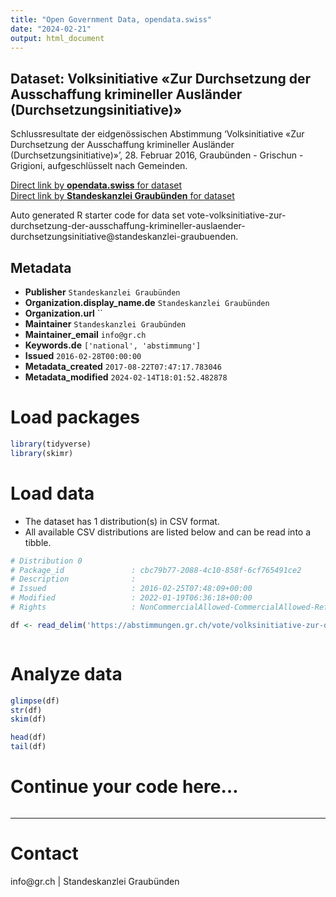 ```yaml
---
title: "Open Government Data, opendata.swiss"
date: "2024-02-21"
output: html_document
---
```


## Dataset: Volksinitiative «Zur Durchsetzung der Ausschaffung krimineller Ausländer (Durchsetzungsinitiative)»

Schlussresultate der eidgenössischen Abstimmung 'Volksinitiative «Zur Durchsetzung der Ausschaffung krimineller Ausländer (Durchsetzungsinitiative)» ', 28. Februar 2016, Graubünden - Grischun - Grigioni, aufgeschlüsselt nach Gemeinden.

[Direct link by **opendata.swiss** for dataset](https://opendata.swiss/de/dataset/volksinitiative-zur-durchsetzung-der-ausschaffung-krimineller-auslander-durchsetzungsinitiative)<br>
[Direct link by **Standeskanzlei Graubünden** for dataset](https://abstimmungen.gr.ch/vote/volksinitiative-zur-durchsetzung-der-ausschaffung-krimineller-auslaender-durchsetzungsinitiative/data)

Auto generated R starter code for data set vote-volksinitiative-zur-durchsetzung-der-ausschaffung-krimineller-auslaender-durchsetzungsinitiative@standeskanzlei-graubuenden.

## Metadata

- **Publisher** `Standeskanzlei Graubünden`
- **Organization.display_name.de** `Standeskanzlei Graubünden`
- **Organization.url** ``
- **Maintainer** `Standeskanzlei Graubünden`
- **Maintainer_email** `info@gr.ch`
- **Keywords.de** `['national', 'abstimmung']`
- **Issued** `2016-02-28T00:00:00`
- **Metadata_created** `2017-08-22T07:47:17.783046`
- **Metadata_modified** `2024-02-14T18:01:52.482878`


# Load packages

```r

library(tidyverse)
library(skimr)

```

# Load data

-   The dataset has 1 distribution(s) in CSV format.
-   All available CSV distributions are listed below and can be read into a tibble.

```r

# Distribution 0
# Package_id               : cbc79b77-2088-4c10-858f-6cf765491ce2
# Description              : 
# Issued                   : 2016-02-25T07:48:09+00:00
# Modified                 : 2022-01-19T06:36:18+00:00
# Rights                   : NonCommercialAllowed-CommercialAllowed-ReferenceRequired

df <- read_delim('https://abstimmungen.gr.ch/vote/volksinitiative-zur-durchsetzung-der-ausschaffung-krimineller-auslaender-durchsetzungsinitiative/data-csv')



```

# Analyze data

```r

glimpse(df)
str(df)
skim(df)

head(df)
tail(df)

```

# Continue your code here...

```r

```

------------------------------------------------------------------------

# Contact

info@gr.ch | Standeskanzlei Graubünden
